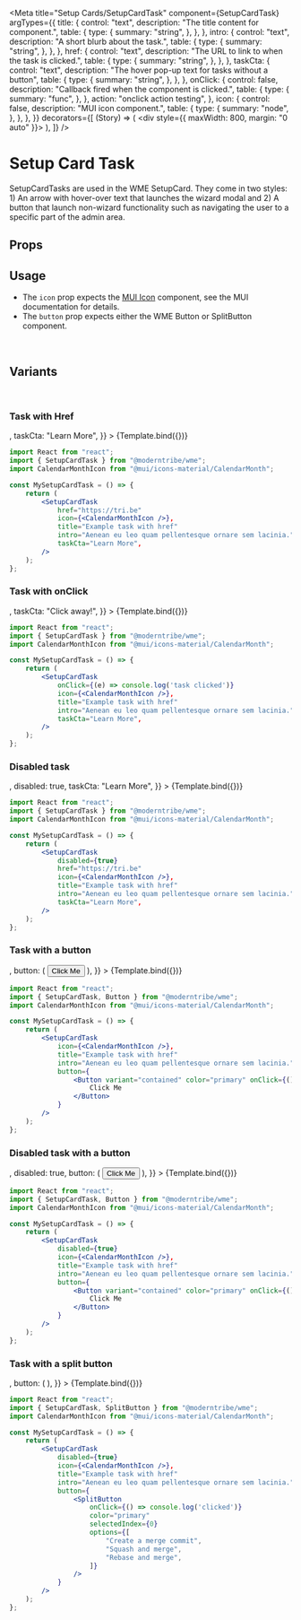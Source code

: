 
<Meta
	title="Setup Cards/SetupCardTask"
	component={SetupCardTask}
	argTypes={{
		title: {
			control: "text",
			description: "The title content for component.",
			table: {
				type: {
					summary: "string",
				},
			},
		},
		intro: {
			control: "text",
			description: "A short blurb about the task.",
			table: {
				type: {
					summary: "string",
				},
			},
		},
		href: {
			control: "text",
			description: "The URL to link to when the task is clicked.",
			table: {
				type: {
					summary: "string",
				},
			},
		},
		taskCta: {
			control: "text",
			description: "The hover pop-up text for tasks without a button",
			table: {
				type: {
					summary: "string",
				},
			},
		},
		onClick: {
			control: false,
			description: "Callback fired when the component is clicked.",
			table: {
				type: {
					summary: "func",
				},
			},
			action: "onclick action testing",
		},
		icon: {
			control: false,
			description: "MUI icon component.",
			table: {
				type: {
					summary: "node",
				},
			},
		},
	}}
	decorators={[
		(Story) => (
			<div style={{ maxWidth: 800, margin: "0 auto" }}>
				<Story />
			</div>
		),
	]}
/>


# Setup Card Task

SetupCardTasks are used in the WME <LinkTo kind="setup-cards-setupcard--actions">SetupCard</LinkTo>.
They come in two styles: 1) An arrow with hover-over text that launches the wizard modal and 2) A button
that launch non-wizard functionality such as navigating the user to a specific part of the admin area.

## Props

<ArgsTable story="." />

## Usage

-   The `icon` prop expects the <a href="https://mui.com/material-ui/material-icons/" target="_blank">MUI Icon</a> component, see the MUI documentation for details.
-   The `button` prop expects either the WME <LinkTo kind="buttons-button--primary">Button</LinkTo> or <LinkTo kind="buttons-splitbutton--primary">SplitButton</LinkTo> component.

<br />

## Variants

<br />

### Task with Href

<Canvas>
	<Story
		name="With Href"
		args={{
			href: "https://tri.be",
			title: "Example task with href",
			intro: "Aenean eu leo quam pellentesque ornare sem lacinia.",
			icon: <CalendarMonthIcon />,
			taskCta: "Learn More",
		}}
	>
		{Template.bind({})}
	</Story>
</Canvas>

```jsx
import React from "react";
import { SetupCardTask } from "@moderntribe/wme";
import CalendarMonthIcon from "@mui/icons-material/CalendarMonth";

const MySetupCardTask = () => {
	return (
		<SetupCardTask
			href="https://tri.be"
			icon={<CalendarMonthIcon />},
			title="Example task with href"
			intro="Aenean eu leo quam pellentesque ornare sem lacinia."
			taskCta="Learn More",
		/>
	);
};
```

### Task with onClick

<Canvas>
	<Story
		name="On Click"
		args={{
			title: "Example task with an onClick",
			intro: "Aenean eu leo quam pellentesque ornare sem lacinia.",
			icon: <CalendarMonthIcon />,
			taskCta: "Click away!",
		}}
	>
		{Template.bind({})}
	</Story>
</Canvas>

```jsx
import React from "react";
import { SetupCardTask } from "@moderntribe/wme";
import CalendarMonthIcon from "@mui/icons-material/CalendarMonth";

const MySetupCardTask = () => {
	return (
		<SetupCardTask
			onClick={(e) => console.log('task clicked')}
			icon={<CalendarMonthIcon />},
			title="Example task with href"
			intro="Aenean eu leo quam pellentesque ornare sem lacinia."
			taskCta="Learn More",
		/>
	);
};
```

### Disabled task

<Canvas>
	<Story
		name="Disabled"
		args={{
			title: "Example task is disabled",
			intro: "Aenean eu leo quam pellentesque ornare sem lacinia.",
			icon: <CalendarMonthIcon />,
			disabled: true,
			taskCta: "Learn More",
		}}
	>
		{Template.bind({})}
	</Story>
</Canvas>

```jsx
import React from "react";
import { SetupCardTask } from "@moderntribe/wme";
import CalendarMonthIcon from "@mui/icons-material/CalendarMonth";

const MySetupCardTask = () => {
	return (
		<SetupCardTask
			disabled={true}
			href="https://tri.be"
			icon={<CalendarMonthIcon />},
			title="Example task with href"
			intro="Aenean eu leo quam pellentesque ornare sem lacinia."
			taskCta="Learn More",
		/>
	);
};
```

### Task with a button

<Canvas>
	<Story
		name="With Button"
		args={{
			title: "Example task with a Button",
			intro: "Aenean eu leo quam pellentesque ornare sem lacinia.",
			icon: <CalendarMonthIcon />,
			button: (
				<Button variant="contained" color="primary">
					Click Me
				</Button>
			),
		}}
	>
		{Template.bind({})}
	</Story>
</Canvas>

```jsx
import React from "react";
import { SetupCardTask, Button } from "@moderntribe/wme";
import CalendarMonthIcon from "@mui/icons-material/CalendarMonth";

const MySetupCardTask = () => {
	return (
		<SetupCardTask
			icon={<CalendarMonthIcon />},
			title="Example task with href"
			intro="Aenean eu leo quam pellentesque ornare sem lacinia."
			button={
				<Button variant="contained" color="primary" onClick={() => console.log('clicked')}>
					Click Me
				</Button>
			}
		/>
	);
};
```

### Disabled task with a button

<Canvas>
	<Story
		name="Disabled With Button"
		args={{
			title: "Example task and button are disabled",
			intro: "Aenean eu leo quam pellentesque ornare sem lacinia.",
			icon: <CalendarMonthIcon />,
			disabled: true,
			button: (
				<Button variant="contained" color="primary">
					Click Me
				</Button>
			),
		}}
	>
		{Template.bind({})}
	</Story>
</Canvas>

```jsx
import React from "react";
import { SetupCardTask, Button } from "@moderntribe/wme";
import CalendarMonthIcon from "@mui/icons-material/CalendarMonth";

const MySetupCardTask = () => {
	return (
		<SetupCardTask
			disabled={true}
			icon={<CalendarMonthIcon />},
			title="Example task with href"
			intro="Aenean eu leo quam pellentesque ornare sem lacinia."
			button={
				<Button variant="contained" color="primary" onClick={() => console.log('clicked')}>
					Click Me
				</Button>
			}
		/>
	);
};
```

### Task with a split button

<Canvas>
	<Story
		name="Split Button"
		args={{
			title: "Example task with a Split Button",
			intro: "Aenean eu leo quam pellentesque ornare sem lacinia.",
			icon: <CalendarMonthIcon />,
			button: (
				<SplitButton
					color="primary"
					selectedIndex={0}
					options={[
						"Create a merge commit",
						"Squash and merge",
						"Rebase and merge",
					]}
				/>
			),
		}}
	>
		{Template.bind({})}
	</Story>
</Canvas>

```jsx
import React from "react";
import { SetupCardTask, SplitButton } from "@moderntribe/wme";
import CalendarMonthIcon from "@mui/icons-material/CalendarMonth";

const MySetupCardTask = () => {
	return (
		<SetupCardTask
			disabled={true}
			icon={<CalendarMonthIcon />},
			title="Example task with href"
			intro="Aenean eu leo quam pellentesque ornare sem lacinia."
			button={
				<SplitButton
					onClick={() => console.log('clicked')}
					color="primary"
					selectedIndex={0}
					options={[
						"Create a merge commit",
						"Squash and merge",
						"Rebase and merge",
					]}
				/>
			}
		/>
	);
};
```
